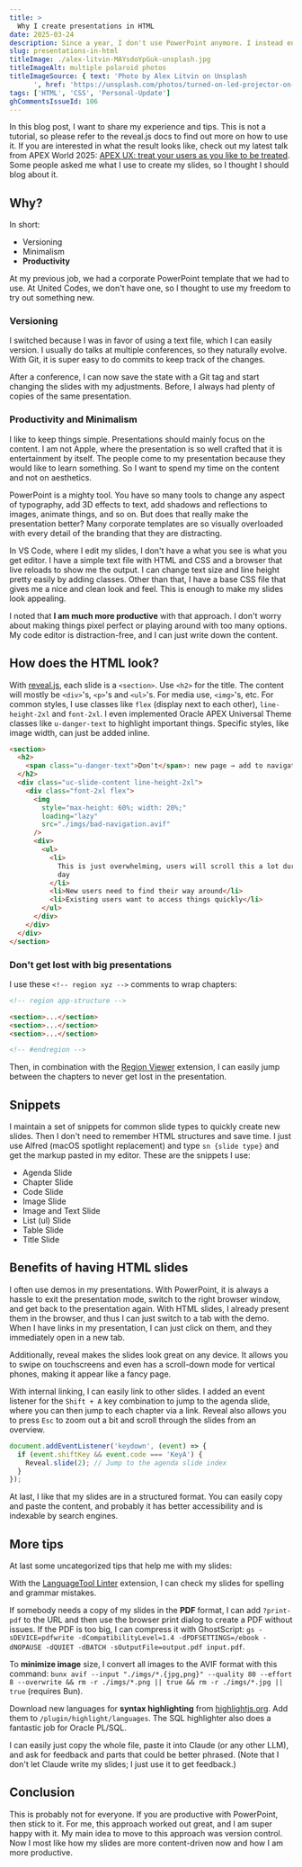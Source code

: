 ```yaml
---
title: >
  Why I create presentations in HTML
date: 2025-03-24
description: Since a year, I don't use PowerPoint anymore. I instead enjoy using HTML and CSS to create my slides with reveal.js.
slug: presentations-in-html
titleImage: ./alex-litvin-MAYsdoYpGuk-unsplash.jpg
titleImageAlt: multiple polaroid photos
titleImageSource: { text: 'Photo by Alex Litvin on Unsplash
      ', href: 'https://unsplash.com/photos/turned-on-led-projector-on-table-MAYsdoYpGuk' }
tags: ['HTML', 'CSS', 'Personal-Update']
ghCommentsIssueId: 106
---
```


In this blog post, I want to share my experience and tips. This is not a tutorial, so please refer to the reveal.js docs to find out more on how to use it. If you are interested in what the result looks like, check out my latest talk from APEX World 2025: [APEX UX: treat your users as you like to be treated](https://hartenfeller.dev/slides/apex-world-2025-apex-ux). Some people asked me what I use to create my slides, so I thought I should blog about it.

## Why?

In short:

- Versioning
- Minimalism
- **Productivity**

At my previous job, we had a corporate PowerPoint template that we had to use. At United Codes, we don't have one, so I thought to use my freedom to try out something new.

### Versioning

I switched because I was in favor of using a text file, which I can easily version. I usually do talks at multiple conferences, so they naturally evolve. With Git, it is super easy to do commits to keep track of the changes.

After a conference, I can now save the state with a Git tag and start changing the slides with my adjustments. Before, I always had plenty of copies of the same presentation.

### Productivity and Minimalism

I like to keep things simple. Presentations should mainly focus on the content. I am not Apple, where the presentation is so well crafted that it is entertainment by itself. The people come to my presentation because they would like to learn something. So I want to spend my time on the content and not on aesthetics.

PowerPoint is a mighty tool. You have so many tools to change any aspect of typography, add 3D effects to text, add shadows and reflections to images, animate things, and so on. But does that really make the presentation better? Many corporate templates are so visually overloaded with every detail of the branding that they are distracting.

In VS Code, where I edit my slides, I don't have a what you see is what you get editor. I have a simple text file with HTML and CSS and a browser that live reloads to show me the output. I can change text size and line height pretty easily by adding classes. Other than that, I have a base CSS file that gives me a nice and clean look and feel. This is enough to make my slides look appealing.

I noted that **I am much more productive** with that approach. I don't worry about making things pixel perfect or playing around with too many options. My code editor is distraction-free, and I can just write down the content.

## How does the HTML look?

With [reveal.js](https://revealjs.com/), each slide is a `<section>`. Use `<h2>` for the title. The content will mostly be `<div>`'s, `<p>`'s and `<ul>`'s. For media use, `<img>`'s, etc. For common styles, I use classes like `flex` (display next to each other), `line-height-2xl` and `font-2xl`. I even implemented Oracle APEX Universal Theme classes like `u-danger-text` to highlight important things. Specific styles, like image width, can just be added inline.

```html
<section>
  <h2>
    <span class="u-danger-text">Don't</span>: new page → add to navigation
  </h2>
  <div class="uc-slide-content line-height-2xl">
    <div class="font-2xl flex">
      <img
        style="max-height: 60%; width: 20%;"
        loading="lazy"
        src="./imgs/bad-navigation.avif"
      />
      <div>
        <ul>
          <li>
            This is just overwhelming, users will scroll this a lot during the
            day
          </li>
          <li>New users need to find their way around</li>
          <li>Existing users want to access things quickly</li>
        </ul>
      </div>
    </div>
  </div>
</section>
```

<BlogImg
  filename="slides-example.jpg"
  alt="Screenshot of a slide with a title and an image on the left and text on the right. The title is big and bold where the word 'Don't' is red. The image shows an APEX navigation menu with lots of items. The text on the right is an unordereed list where the text is black and the bullets are gray."
/>

### Don't get lost with big presentations

I use these `<!-- region xyz -->` comments to wrap chapters:

```html
<!-- region app-structure -->

<section>...</section>
<section>...</section>
<section>...</section>

<!-- #endregion -->
```

Then, in combination with the [Region Viewer](https://marketplace.visualstudio.com/items?itemName=SantaCodes.santacodes-region-viewer) extension, I can easily jump between the chapters to never get lost in the presentation.

<BlogImg
  filename="slides-region-viewer.jpg"
  alt="Screenshot of my VS Code with a right panel listing regions. I can click on them to jump to the region."
/>

## Snippets

I maintain a set of snippets for common slide types to quickly create new slides. Then I don't need to remember HTML structures and save time. I just use Alfred (macOS spotlight replacement) and type `sn {slide type}` and get the markup pasted in my editor. These are the snippets I use:

- Agenda Slide
- Chapter Slide
- Code Slide
- Image Slide
- Image and Text Slide
- List (ul) Slide
- Table Slide
- Title Slide

## Benefits of having HTML slides

I often use demos in my presentations. With PowerPoint, it is always a hassle to exit the presentation mode, switch to the right browser window, and get back to the presentation again. With HTML slides, I already present them in the browser, and thus I can just switch to a tab with the demo. When I have links in my presentation, I can just click on them, and they immediately open in a new tab.

Additionally, reveal makes the slides look great on any device. It allows you to swipe on touchscreens and even has a scroll-down mode for vertical phones, making it appear like a fancy page.

With internal linking, I can easily link to other slides. I added an event listener for the `Shift + A` key combination to jump to the agenda slide, where you can then jump to each chapter via a link. Reveal also allows you to press `Esc` to zoom out a bit and scroll through the slides from an overview.

```javascript
document.addEventListener('keydown', (event) => {
  if (event.shiftKey && event.code === 'KeyA') {
    Reveal.slide(2); // Jump to the agenda slide index
  }
});
```

At last, I like that my slides are in a structured format. You can easily copy and paste the content, and probably it has better accessibility and is indexable by search engines.

## More tips

At last some uncategorized tips that help me with my slides:

With the [LanguageTool Linter](https://marketplace.visualstudio.com/items?itemName=davidlday.languagetool-linter) extension, I can check my slides for spelling and grammar mistakes.

If somebody needs a copy of my slides in the **PDF** format, I can add `?print-pdf` to the URL and then use the browser print dialog to create a PDF without issues. If the PDF is too big, I can compress it with GhostScript: `gs -sDEVICE=pdfwrite -dCompatibilityLevel=1.4 -dPDFSETTINGS=/ebook -dNOPAUSE -dQUIET -dBATCH -sOutputFile=output.pdf input.pdf`.

To **minimize image** size, I convert all images to the AVIF format with this command: `bunx avif --input "./imgs/*.{jpg,png}" --quality 80 --effort 8 --overwrite && rm -r ./imgs/*.png || true && rm -r ./imgs/*.jpg || true` (requires Bun).

Download new languages for **syntax highlighting** from [highlightjs.org](https://highlightjs.org/). Add them to `/plugin/highlight/languages`. The SQL highlighter also does a fantastic job for Oracle PL/SQL.

I can easily just copy the whole file, paste it into Claude (or any other LLM), and ask for feedback and parts that could be better phrased. (Note that I don't let Claude write my slides; I just use it to get feedback.)

## Conclusion

This is probably not for everyone. If you are productive with PowerPoint, then stick to it. For me, this approach worked out great, and I am super happy with it. My main idea to move to this approach was version control. Now I most like how my slides are more content-driven now and how I am more productive.
